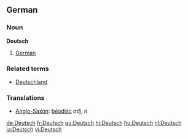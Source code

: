 ==German==
===Noun===
'''Deutsch'''

#[[German]]

===Related terms===
*[[Deutschland]]

===Translations===
*[[Anglo-Saxon]]: [[þéodisc]] ''adj'', ''n''

[[de:Deutsch]]
[[fr:Deutsch]]
[[gu:Deutsch]]
[[hi:Deutsch]]
[[hu:Deutsch]]
[[nl:Deutsch]]
[[ja:Deutsch]]
[[vi:Deutsch]]